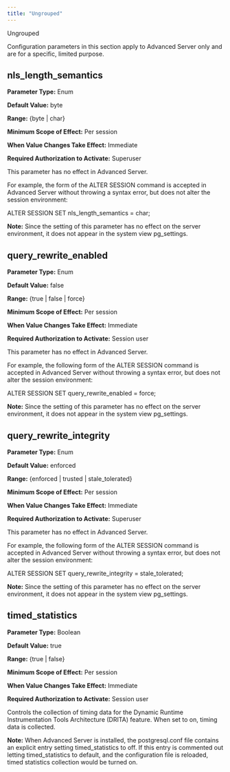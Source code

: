```yaml
---
title: "Ungrouped"
---
```


<div class="index">

Ungrouped

</div>

Configuration parameters in this section apply to Advanced Server only and are for a specific, limited purpose.

## nls_length_semantics

**Parameter Type:** Enum

**Default Value:** byte

**Range:** {byte | char}

**Minimum Scope of Effect:** Per session

**When Value Changes Take Effect:** Immediate

**Required Authorization to Activate:** Superuser

This parameter has no effect in Advanced Server.

For example, the form of the ALTER SESSION command is accepted in Advanced Server without throwing a syntax error, but does not alter the session environment:

ALTER SESSION SET nls_length_semantics = char;

**Note:** Since the setting of this parameter has no effect on the server environment, it does not appear in the system view pg_settings.

## query_rewrite_enabled

**Parameter Type:** Enum

**Default Value:** false

**Range:** {true | false | force}

**Minimum Scope of Effect:** Per session

**When Value Changes Take Effect:** Immediate

**Required Authorization to Activate:** Session user

This parameter has no effect in Advanced Server.

For example, the following form of the ALTER SESSION command is accepted in Advanced Server without throwing a syntax error, but does not alter the session environment:

ALTER SESSION SET query_rewrite_enabled = force;

**Note:** Since the setting of this parameter has no effect on the server environment, it does not appear in the system view pg_settings.

## query_rewrite_integrity

**Parameter Type:** Enum

**Default Value:** enforced

**Range:** {enforced | trusted | stale_tolerated}

**Minimum Scope of Effect:** Per session

**When Value Changes Take Effect:** Immediate

**Required Authorization to Activate:** Superuser

This parameter has no effect in Advanced Server.

For example, the following form of the ALTER SESSION command is accepted in Advanced Server without throwing a syntax error, but does not alter the session environment:

ALTER SESSION SET query_rewrite_integrity = stale_tolerated;

**Note:** Since the setting of this parameter has no effect on the server environment, it does not appear in the system view pg_settings.

## timed_statistics

**Parameter Type:** Boolean

**Default Value:** true

**Range:** {true | false}

**Minimum Scope of Effect:** Per session

**When Value Changes Take Effect:** Immediate

**Required Authorization to Activate:** Session user

Controls the collection of timing data for the Dynamic Runtime Instrumentation Tools Architecture (DRITA) feature. When set to on, timing data is collected.

**Note:** When Advanced Server is installed, the postgresql.conf file contains an explicit entry setting timed_statistics to off. If this entry is commented out letting timed_statistics to default, and the configuration file is reloaded, timed statistics collection would be turned on.
